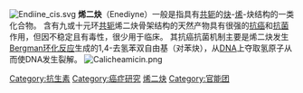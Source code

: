 [[File:Endiine_cis.svg|right]]
'''烯二炔'''（Enediyne）一般是指具有[[共轭|共轭]]的[[炔|炔]]-[[烯|烯]]-炔结构的一类化合物。 含有九或十元环[[共轭结构|共轭]]烯二炔骨架结构的天然产物具有很强的[[抗癌|抗癌]]和[[抗菌|抗菌]]作用，但因不稳定且有毒性，很少用于临床。 其抗癌抗菌机制主要是烯二炔发生[[Bergman环化反应|Bergman环化反应]]生成的1,4-去氢苯双自由基（对苯炔），从[[DNA|DNA]]上夺取氢原子从而使DNA发生裂解。
[[File:Calicheamicin.png|right]]
[[Category:抗生素|Category:抗生素]]
[[Category:癌症研究|Category:癌症研究]]
[[Category:烯二炔|]]
[[Category:官能团|Category:官能团]]